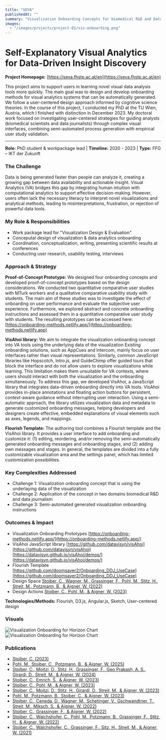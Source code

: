 ---
title: "SEVA"
publishedAt: ""
summary: "Visualization Onboarding Concepts for biomedical R&D and Data Journalism Applications"
images:
  - "/images/projects/project-01/vis-onboarding.png"
---

# Self-Explanatory Visual Analytics for Data-Driven Insight Discovery

**Project Homepage:** [https://seva.fhstp.ac.at/en](https://seva.fhstp.ac.at/en)

This project aims to support users in learning novel visual data analysis tools more quickly. 
The main goal was to design and develop onboarding methods for visual analytics systems that can be automatically generated. 
We follow a user-centered design approach informed by cognitive science theories.
In the course of this project, I conducted my PhD at the TU Wien, Austria, which I finished with distinction in December 2023.
My doctoral work focused on investigating user-centered strategies for guiding analysts (biomedical scientists and data journalists) through complex visual interfaces, combining semi-automated process generation with empirical user study validation.

---

**Role:** PhD student & workpackage lead | **Timeline:** 2020 - 2023 | **Type:** FFG – IKT der Zukunft

### The Challenge
Data is being generated faster than people can analyze it, creating a growing gap between data availability and actionable insight. Visual Analytics (VA) bridges this gap by integrating human intuition with computational analytics to support effective decision-making. However, users often lack the necessary literacy to interpret novel visualizations and analytical methods, leading to misinterpretations, frustration, or rejection of powerful data tools.

### My Role & Responsibilities
- Work package lead for "Visualization Design & Evaluation"
- Conceputal design of visualization & data analytics onboarding
- Coordination, conceptualization, writing, presenting scientific results at conferences
- Conducting user research, usability testing, interviews

### Approach & Strategy
**Proof-of-Concept Prototype:**
We designed four onboarding concepts and developed proof-of-concept prototypes based on the design considerations. We conducted two quantitative comparative user studies with MTurk workers and a qualitative comparative usability study with students. The main aim of these studies was to investigate the effect of onboarding on user performance and evaluate the subjective user experience. Furthermore, we explored abstract and concrete onboarding instructions and assessed them in a quantitative comparative user study with students.
The resulting prototypes can be accessed here: [https://onboarding-methods.netlify.app/](https://onboarding-methods.netlify.app)

**VisAhoi library:** We aim to integrate the visualization onboarding concept into VA tools using the underlying data of the visualization
Existing onboarding solutions, such as AppCues and Intercom, mainly focus on user interfaces rather than visual representations. Similarly, common JavaScript libraries like Hopscotch, Intro.js, and GuideChimp offer guided tours that block the interface and do not allow users to explore visualizations while learning. This limitation makes them unsuitable for VA contexts, where users should interact with both the visualization and the onboarding simultaneously.
To address this gap, we developed VisAhoi, a JavaScript library that integrates data-driven onboarding directly into VA tools. VisAhoi provides in-place annotations and floating action buttons for persistent, context-aware guidance without interrupting user interaction. Using a semi-automatic approach, the library utilizes visualization data and metadata to generate customized onboarding messages, helping developers and designers create effective, embedded explanations of visual elements such as axes, legends, and mappings.

**Flourish Template:**
The authoring tool combines a Flourish template and the VisAhoi library. 
It provides a user interface to add onboarding and customize it: (1) editing, reordering, and/or removing the semi-automatically generated onboarding messages and onboarding stages, and (2) adding own messages and stages. 
In general, the templates are divided into a fully customizable visualization area and the settings panel, which has limited customization possibilities.


### Key Complexities Addressed
- Challenge 1: Visualization onboarding concept that is using the underlaying data of the visualization
- Challenge 2: Application of the concept in two domains biomedical R&D and data journalism
- Challenge 3: Semi-automated generated visualization onboarding instructions

### Outcomes & Impact
- Visualization Onboarding Prototypes [https://onboarding-methods.netlify.app/](https://onboarding-methods.netlify.app/)
- VisAhoi JavaScript library [https://github.com/datavisyn/visAhoi](https://github.com/datavisyn/visAhoi) [https://datavisyn.github.io/visAhoi/demos/](https://datavisyn.github.io/visAhoi/demos/)
- Flourish Template [https://github.com/doomsayer2/Onboarding_DDJ_UseCase](https://github.com/doomsayer2/Onboarding_DDJ_UseCase)
- Design Space [Stoiber, C., Wagner, M., Grassinger, F., Pohl, M., Stitz, H., Streit, M., Potzmann, B., & Aigner, W. (2022)](https://doi.org/10.48550/arXiv.2203.11134)
- Design Actions [Stoiber, C., Pohl, M., & Aigner, W. (2023)](https://doi.org/10.31219/osf.io/wjp5x)

**Technologies/Methods:** Flourish, D3.js, Angular.js, Sketch, User-centered design

### Visuals
![Visualization Onboarding for Horizon Chart](/images/projects/project-01/vis-onboarding.png)
![Visualization Onboarding for Horizon Chart](/images/projects/project-01/vis-onboarding-matrix.png)

### Publications
- [Stoiber, C. (2023)](https://doi.org/10.34726/hss.2024.119342)
- [Pohl, M., Stoiber, C., Potzmann, B., & Aigner, W. (2025)](https://doi.org/10.5220/0013135900003912)
- [Stoiber, C., Moitzi, D., Stitz, H., Grassinger, F., Geo Prakash, A. S., Girardi, D., Streit, M., & Aigner, W. (2024)](https://doi.org/10.1016/j.visinf.2024.06.001)
- [Stoiber, C., Emrich, Š., & Aigner, W. (2023)](https://osf.io/htfub)
- [Stoiber, C., Pohl, M., & Aigner, W. (2023)](https://osf.io/wjp5x)
- [Stoiber, C., Moitzi, D., Stitz, H., Girardi, D., Streit, M., & Aigner, W. (2023)](https://osf.io/mt6gw/)
- [Pohl, M., Potzmann, B., Stoiber, C., & Aigner, W. (2023)](https://doi.org/10.31219/osf.io/c38ab)
- [Stoiber, C., Ceneda, D., Wagner, M., Schetinger, V., Gschwandtner, T., Streit, M., Miksch, S., & Aigner, W. (2022)](https://doi.org/10.1016/j.visinf.2022.02.005)
- [Stoiber, C., Grassinger, F., & Aigner, W. (2022)](https://doi.org/10.1145/3554944.3554949)
- [Stoiber, C., Walchshofer, C., Pohl, M., Potzmann, B., Grassinger, F., Stitz, H., & Aigner, W. (2022)](https://doi.org/10.1016/j.visinf.2022.07.001)
- [Stoiber, C., Walchshofer, C., Grassinger, F., Sitz, H., Streit, M., & Aigner, W. (2021)](https://doi.org/10.1145/3481549.3481558)



